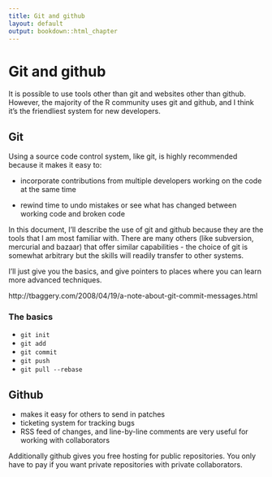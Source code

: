 ```yaml
---
title: Git and github
layout: default
output: bookdown::html_chapter
---
```


# Git and github {#git}

It is possible to use tools other than git and websites other than github. However, the majority of the R community uses git and github, and I think it's the friendliest system for new developers.

## Git

Using a source code control system, like git, is highly recommended because it makes it easy to:

* incorporate contributions from multiple developers working on the code at
  the same time

* rewind time to undo mistakes or see what has changed between working code and broken code

In this document, I'll describe the use of git and github because they are the tools that I am most familiar with. There are many others (like subversion, mercurial and bazaar) that offer similar capabilities - the choice of git is somewhat arbitrary but the skills will readily transfer to other systems.

I'll just give you the basics, and give pointers to places where you can learn more advanced techniques.

http://tbaggery.com/2008/04/19/a-note-about-git-commit-messages.html

### The basics

  * `git init`
  * `git add`
  * `git commit`
  * `git push`
  * `git pull --rebase`

## Github

* makes it easy for others to send in patches
* ticketing system for tracking bugs
* RSS feed of changes, and line-by-line comments are very useful for working with collaborators

Additionally github gives you free hosting for public repositories.  You only have to pay if you want private repositories with private collaborators.
